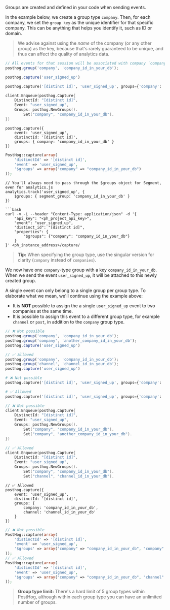 Groups are created and defined in your code when sending events. 

In the example below, we create a group type `company`. Then, for each company, we set the `group key` as the unique identifier for that specific company. This can be anything that helps you identify it, such as ID or domain.

> We advise against using the _name_ of the company (or any other group) as the key, because that's rarely guaranteed to be unique, and thus can affect the quality of analytics data.

<MultiLanguage>

```js
// All events for that session will be associated with company `company_id_on_your_db`
posthog.group('company', 'company_id_in_your_db');

posthog.capture('user_signed_up')
```

```python
posthog.capture('[distinct id]', 'user_signed_up', groups={'company': 'company_id_in_your_db'})
```

```go
client.Enqueue(posthog.Capture{
    DistinctId: "[distinct id]",
    Event: "user_signed_up",
    Groups: posthog.NewGroups().
        Set("company", "company_id_in_your_db").
})
```

```node
posthog.capture({
    event: 'user_signed_up',
    distinctId: '[distinct id]',
    groups: { company: 'company_id_in_your_db' }
})
```

```php
PostHog::capture(array(
    'distinctId' => '[distinct id]',
    'event' => 'user_signed_up',
    '$groups' => array("company" => "company_id_in_your_db")
));
```

```segment
// You'll always need to pass through the $groups object for Segment, even for analytics.js
analytics.track('user_signed_up', {
    $groups: { segment_group: 'company_id_in_your_db' }
})

```bash
curl -v -L --header "Content-Type: application/json" -d '{
    "api_key": "<ph_project_api_key>",
    "event": "user_signed_up",
    "distinct_id": "[distinct id]",
    "properties": {
        "$groups": {"company": "company_id_in_your_db"}
    }
}' <ph_instance_address>/capture/
```

</MultiLanguage>

> **Tip:** When specifying the group type, use the singular version for clarity (`company` instead of `companies`).

We now have one `company`-type group with a key `company_id_in_your_db`. When we send the event `user_signed_up`, it will be attached to this newly created group.

A single event can only belong to a single group per group type. To elaborate what we mean, we'll continue using the example above:

* It is **NOT** possible to assign the a single `user_signed_up` event to two companies at the same time.
* It is possible to assign this event to a different group type, for example `channel` or `post`, in addition to the `company` group type.

<MultiLanguage>

```js
// ❌ Not possible
posthog.group('company', 'company_id_in_your_db');
posthog.group('company', 'another_company_id_in_your_db');
posthog.capture('user_signed_up')

// ✅ Allowed
posthog.group('company', 'company_id_in_your_db');
posthog.group('channel', 'channel_id_in_your_db');
posthog.capture('user_signed_up')

```

```python
# ❌ Not possible
posthog.capture('[distinct id]', 'user_signed_up', groups={'company': 'company_id_in_your_db', 'company': 'another_company_id_in_your_db'})

# ✅ Allowed
posthog.capture('[distinct id]', 'user_signed_up', groups={'company': 'company_id_in_your_db', 'channel': 'channel_id_in_your_db'})
```

```go
// ❌ Not possible
client.Enqueue(posthog.Capture{
    DistinctId: "[distinct id]",
    Event: "user_signed_up",
    Groups: posthog.NewGroups().
        Set("company", "company_id_in_your_db").
        Set("company", "another_company_id_in_your_db").
})

// ✅ Allowed
client.Enqueue(posthog.Capture{
    DistinctId: "[distinct id]",
    Event: "user_signed_up",
    Groups: posthog.NewGroups().
        Set("company", "company_id_in_your_db").
        Set("channel", "channel_id_in_your_db").
```

```node
// ✅ Allowed
posthog.capture({
    event: 'user_signed_up',
    distinctId: '[distinct id]',
    groups: { 
        company: 'company_id_in_your_db',
        channel: 'channel_id_in_your_db'
    }
})
```

```php
// ❌ Not possible
PostHog::capture(array(
    'distinctId' => '[distinct id]',
    'event' => 'user_signed_up',
    '$groups' => array("company" => "company_id_in_your_db", "company" => "another_company_id_in_your_db")
));
// ✅ Allowed
PostHog::capture(array(
    'distinctId' => '[distinct id]',
    'event' => 'user_signed_up',
    '$groups' => array("company" => "company_id_in_your_db", "channel" => "channel_id_in_your_db")
));
```
</MultiLanguage>

> **Group type limit:** There's a hard limit of 5 group types within PostHog, although within each group type you can have an unlimited number of groups.